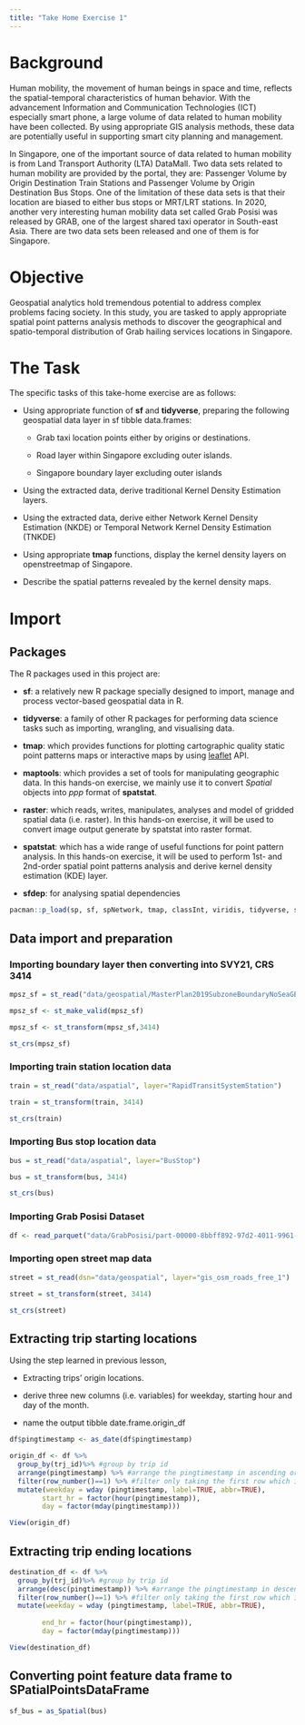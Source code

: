 ```yaml
---
title: "Take Home Exercise 1"
---
```


# Background

Human mobility, the movement of human beings in space and time, reflects the spatial-temporal characteristics of human behavior. With the advancement Information and Communication Technologies (ICT) especially smart phone, a large volume of data related to human mobility have been collected. By using appropriate GIS analysis methods, these data are potentially useful in supporting smart city planning and management.

In Singapore, one of the important source of data related to human mobility is from Land Transport Authority (LTA) DataMall. Two data sets related to human mobility are provided by the portal, they are: Passenger Volume by Origin Destination Train Stations and Passenger Volume by Origin Destination Bus Stops. One of the limitation of these data sets is that their location are biased to either bus stops or MRT/LRT stations. In 2020, another very interesting human mobility data set called Grab Posisi was released by GRAB, one of the largest shared taxi operator in South-east Asia. There are two data sets been released and one of them is for Singapore.

# Objective

Geospatial analytics hold tremendous potential to address complex problems facing society. In this study, you are tasked to apply appropriate spatial point patterns analysis methods to discover the geographical and spatio-temporal distribution of Grab hailing services locations in Singapore.

# **The Task**

The specific tasks of this take-home exercise are as follows:

-   Using appropriate function of **sf** and **tidyverse**, preparing the following geospatial data layer in sf tibble data.frames:

    -   Grab taxi location points either by origins or destinations.

    -   Road layer within Singapore excluding outer islands.

    -   Singapore boundary layer excluding outer islands

-   Using the extracted data, derive traditional Kernel Density Estimation layers.

-   Using the extracted data, derive either Network Kernel Density Estimation (NKDE) or Temporal Network Kernel Density Estimation (TNKDE)

-   Using appropriate **tmap** functions, display the kernel density layers on openstreetmap of Singapore.

-   Describe the spatial patterns revealed by the kernel density maps.

# Import

## Packages

The R packages used in this project are:

-   **sf**: a relatively new R package specially designed to import, manage and process vector-based geospatial data in R.

-   **tidyverse**: a family of other R packages for performing data science tasks such as importing, wrangling, and visualising data.

-   **tmap**: which provides functions for plotting cartographic quality static point patterns maps or interactive maps by using [leaflet](https://leafletjs.com/) API.

-   **maptools**: which provides a set of tools for manipulating geographic data. In this hands-on exercise, we mainly use it to convert *Spatial* objects into *ppp* format of **spatstat**.

-   **raster**: which reads, writes, manipulates, analyses and model of gridded spatial data (i.e. raster). In this hands-on exercise, it will be used to convert image output generate by spatstat into raster format.

-   **spatstat**: which has a wide range of useful functions for point pattern analysis. In this hands-on exercise, it will be used to perform 1st- and 2nd-order spatial point patterns analysis and derive kernel density estimation (KDE) layer.

-   **sfdep**: for analysing spatial dependencies

```r
pacman::p_load(sp, sf, spNetwork, tmap, classInt, viridis, tidyverse, spatstat, sfdep, raster, maptools, arrow, lubridate)
```

## Data import and preparation

### Importing boundary layer then converting into SVY21, CRS 3414

```r

mpsz_sf = st_read("data/geospatial/MasterPlan2019SubzoneBoundaryNoSeaGEOJSON.geojson")

```

```r
mpsz_sf <- st_make_valid(mpsz_sf)
```

```r
mpsz_sf <- st_transform(mpsz_sf,3414)

```

```r
st_crs(mpsz_sf)
```

### Importing train station location data

```r

train = st_read("data/aspatial", layer="RapidTransitSystemStation")

```

```r
train = st_transform(train, 3414)
```

```r
st_crs(train)
```

### Importing Bus stop location data

```r
bus = st_read("data/aspatial", layer="BusStop")
```

```r
bus = st_transform(bus, 3414)
```

```r
st_crs(bus)
```

### Importing Grab Posisi Dataset

```r
df <- read_parquet("data/GrabPosisi/part-00000-8bbff892-97d2-4011-9961-703e38972569.c000.snappy.parquet")

```

### Importing open street map data

```r
street = st_read(dsn="data/geospatial", layer="gis_osm_roads_free_1")


```

```r

street = st_transform(street, 3414)
```

```r
st_crs(street)
```

## Extracting trip starting locations

Using the step learned in previous lesson,

-   Extracting trips' origin locations.

-   derive three new columns (i.e. variables) for weekday, starting hour and day of the month.

-   name the output tibble date.frame.origin_df

```r

df$pingtimestamp <- as_date(df$pingtimestamp)
```

```r
origin_df <- df %>%
  group_by(trj_id)%>% #group by trip id
  arrange(pingtimestamp) %>% #arrange the pingtimestamp in ascending order
  filter(row_number()==1) %>% #filter only taking the first row which is the start point (origin)
  mutate(weekday = wday (pingtimestamp, label=TRUE, abbr=TRUE),
        start_hr = factor(hour(pingtimestamp)),
        day = factor(mday(pingtimestamp)))

View(origin_df)

```

## Extracting trip ending locations

```r

destination_df <- df %>%
  group_by(trj_id)%>% #group by trip id
  arrange(desc(pingtimestamp)) %>% #arrange the pingtimestamp in descending order
  filter(row_number()==1) %>% #filter only taking the first row which is the start point (destination)
  mutate(weekday = wday (pingtimestamp, label=TRUE, abbr=TRUE),
         
        end_hr = factor(hour(pingtimestamp)),
        day = factor(mday(pingtimestamp)))

View(destination_df)
```

## Converting point feature data frame to SPatialPointsDataFrame

```r
sf_bus = as_Spatial(bus)

```
